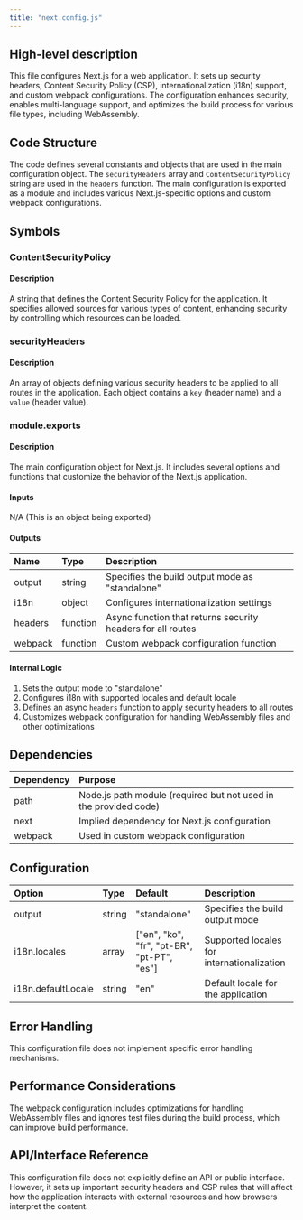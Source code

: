 ```yaml
---
title: "next.config.js"
---
```


## High-level description
This file configures Next.js for a web application. It sets up security headers, Content Security Policy (CSP), internationalization (i18n) support, and custom webpack configurations. The configuration enhances security, enables multi-language support, and optimizes the build process for various file types, including WebAssembly.

## Code Structure
The code defines several constants and objects that are used in the main configuration object. The `securityHeaders` array and `ContentSecurityPolicy` string are used in the `headers` function. The main configuration is exported as a module and includes various Next.js-specific options and custom webpack configurations.

## Symbols

### ContentSecurityPolicy
#### Description
A string that defines the Content Security Policy for the application. It specifies allowed sources for various types of content, enhancing security by controlling which resources can be loaded.

### securityHeaders
#### Description
An array of objects defining various security headers to be applied to all routes in the application. Each object contains a `key` (header name) and a `value` (header value).

### module.exports
#### Description
The main configuration object for Next.js. It includes several options and functions that customize the behavior of the Next.js application.

#### Inputs
N/A (This is an object being exported)

#### Outputs
| Name | Type | Description |
|:-----|:-----|:------------|
| output | string | Specifies the build output mode as "standalone" |
| i18n | object | Configures internationalization settings |
| headers | function | Async function that returns security headers for all routes |
| webpack | function | Custom webpack configuration function |

#### Internal Logic
1. Sets the output mode to "standalone"
2. Configures i18n with supported locales and default locale
3. Defines an async `headers` function to apply security headers to all routes
4. Customizes webpack configuration for handling WebAssembly files and other optimizations

## Dependencies
| Dependency | Purpose |
|:-----------|:--------|
| path | Node.js path module (required but not used in the provided code) |
| next | Implied dependency for Next.js configuration |
| webpack | Used in custom webpack configuration |

## Configuration
| Option | Type | Default | Description |
|:-------|:-----|:--------|:------------|
| output | string | "standalone" | Specifies the build output mode |
| i18n.locales | array | ["en", "ko", "fr", "pt-BR", "pt-PT", "es"] | Supported locales for internationalization |
| i18n.defaultLocale | string | "en" | Default locale for the application |

## Error Handling
This configuration file does not implement specific error handling mechanisms.

## Performance Considerations
The webpack configuration includes optimizations for handling WebAssembly files and ignores test files during the build process, which can improve build performance.

## API/Interface Reference
This configuration file does not explicitly define an API or public interface. However, it sets up important security headers and CSP rules that will affect how the application interacts with external resources and how browsers interpret the content.